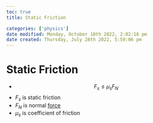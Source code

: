 ```yaml
---
toc: true
title: Static Friction

categories: ['physics']
date modified: Monday, October 10th 2022, 2:02:16 pm
date created: Thursday, July 28th 2022, 5:59:06 pm
---
```


# Static Friction
- $$F_{s} \leq \mu _{s}F_{N}$$
- $F_{s}$ is static friction
- $F_{N}$ is normal [force](Force.qmd)
- $\mu _s$ is coefficient of friction



